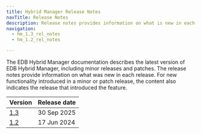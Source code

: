 ```yaml
---
title: Hybrid Manager Release Notes
navTitle: Release Notes
description: Release notes provides information on what is new in each release of Hybrid Manager.
navigation:
  - hm_1.3_rel_notes
  - hm_1.2_rel_notes

---
```


The EDB Hybrid Manager documentation describes the latest version of EDB Hybrid Manager, including minor releases and patches. The release notes provide information on what was new in each release. For new functionality introduced in a minor or patch release, the content also indicates the release that introduced the feature.

| Version                 | Release date |
|-------------------------|--------------|
| [1.3](hm_1.3_rel_notes) | 30 Sep 2025  |
| [1.2](hm_1.2_rel_notes) | 17 Jun 2024  |
